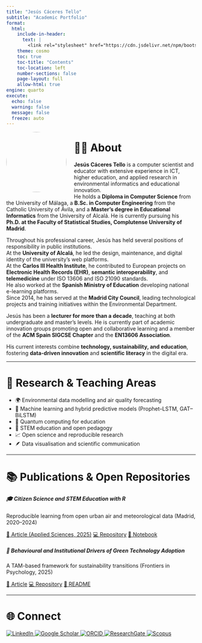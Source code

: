 ```yaml
---
title: "Jesús Cáceres Tello"
subtitle: "Academic Portfolio"
format:
  html:
    include-in-header:
      text: |
        <link rel="stylesheet" href="https://cdn.jsdelivr.net/npm/bootstrap-icons@1.10.5/font/bootstrap-icons.css">
    theme: cosmo
    toc: true
    toc-title: "Contents"
    toc-location: left
    number-sections: false
    page-layout: full
    allow-html: true
engine: quarto
execute:
  echo: false
  warning: false
  message: false
  freeze: auto
---
```



![](images/profile.jpg){width="160" style="border-radius:50%;float:left;margin-right:20px;margin-bottom:10px;"}


# 👨‍🏫 About

<div class="intro-block">

**Jesús Cáceres Tello** is a computer scientist and educator with extensive experience in ICT, higher education, and applied research in environmental informatics and educational innovation.  
He holds a **Diploma in Computer Science** from the University of Málaga, a **B.Sc. in Computer Engineering** from the Catholic University of Ávila, and a **Master’s degree in Educational Informatics** from the University of Alcalá. He is currently pursuing his **Ph.D. at the Faculty of Statistical Studies, Complutense University of Madrid**.

Throughout his professional career, Jesús has held several positions of responsibility in public institutions.  
At the **University of Alcalá**, he led the design, maintenance, and digital identity of the university’s web platforms.  
At the **Carlos III Health Institute**, he contributed to European projects on **Electronic Health Records (EHR)**, **semantic interoperability**, and **telemedicine** under ISO 13606 and ISO 21090 standards.  
He also worked at the **Spanish Ministry of Education** developing national e-learning platforms.  
Since 2014, he has served at the **Madrid City Council**, leading technological projects and training initiatives within the Environmental Department.

Jesús has been a **lecturer for more than a decade**, teaching at both undergraduate and master’s levels. He is currently part of academic innovation groups promoting open and collaborative learning and a member of the **ACM Spain SIGCSE Chapter** and the **EN13606 Association**.

His current interests combine **technology, sustainability, and education**, fostering **data-driven innovation** and **scientific literacy** in the digital era.

</div>

---

# 🔬 Research & Teaching Areas

- 🌍 Environmental data modelling and air quality forecasting  
- 🤖 Machine learning and hybrid predictive models (Prophet–LSTM, GAT–BiLSTM)  
- 🧠 Quantum computing for education  
- 🧩 STEM education and open pedagogy  
- 📈 Open science and reproducible research  
- 🪶 Data visualisation and scientific communication  

---

# 📚 Publications & Open Repositories

```{=html}
<div class="row g-4">

  <div class="col-md-6">
    <div class="card shadow-sm border-0 p-3 h-100">
      <div class="card-body">
        <h5 class="card-title">🎓 Citizen Science and STEM Education with R</h5>
        <p class="card-text">
          Reproducible learning from open urban air and meteorological data (Madrid, 2020–2024)
        </p>
        <p>
          <a href="https://jcaceres-academico.github.io/OpenUrbanAirandMeteorological/" target="_blank" class="btn btn-primary btn-sm">📄 Article (Applied Sciences, 2025)</a>
          <a href="https://github.com/jcaceres-academico/OpenUrbanAirandMeteorological" target="_blank" class="btn btn-info btn-sm">💻 Repository</a>
          <a href="https://jcaceres-academico.github.io/OpenUrbanAirandMeteorological/docs/notebooks/summary.html" target="_blank" class="btn btn-success btn-sm">📘 Notebook</a>
        </p>
      </div>
    </div>
  </div>

  <div class="col-md-6">
    <div class="card shadow-sm border-0 p-3 h-100">
      <div class="card-body">
        <h5 class="card-title">🌱 Behavioural and Institutional Drivers of Green Technology Adoption</h5>
        <p class="card-text">
          A TAM-based framework for sustainability transitions (Frontiers in Psychology, 2025)
        </p>
        <p>
          <a href="#" target="_blank" class="btn btn-primary btn-sm">📄 Article</a>
          <a href="https://github.com/jcaceres-academico/GreenTechnologyAdoption" target="_blank" class="btn btn-info btn-sm">💻 Repository</a>
          <a href="#" target="_blank" class="btn btn-success btn-sm">📘 README</a>
        </p>
      </div>
    </div>
  </div>

</div>
```
---

# 🌐 Connect

```{=html}
<div class="footer-icons">
  <a href="https://www.linkedin.com/in/cacerestj/" target="_blank">
    <img src="images/linkedin.png" alt="LinkedIn">
  </a>
  <a href="https://scholar.google.es/citations?user=IHPgogMAAAAJ" target="_blank">
    <img src="images/scholar.png" alt="Google Scholar">
  </a>
  <a href="https://orcid.org/0000-0003-0958-6688" target="_blank">
    <img src="images/orcid.png" alt="ORCID">
  </a>
  <a href="https://www.researchgate.net/profile/Jesus-Tello" target="_blank">
    <img src="images/researchgate.png" alt="ResearchGate">
  </a>
  <a href="https://www.scopus.com/authid/detail.uri?authorId=TU_SCOPUS_ID" target="_blank">
    <img src="images/scopus.png" alt="Scopus">
  </a>
</div>

```

